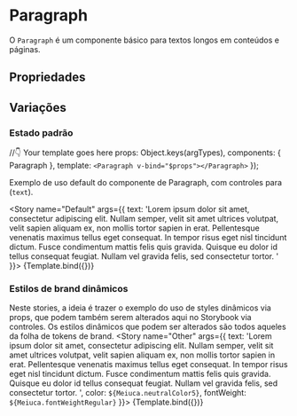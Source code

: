 

<Meta title="BaseComponents/Paragraph" component={Paragraph} />

# Paragraph
O `Paragraph` é um componente básico para textos longos em conteúdos e páginas.
## Propriedades

<ArgsTable of={Paragraph} />

## Variações

### Estado padrão

   //👇 Your template goes here
     props: Object.keys(argTypes),
    components: { Paragraph },
    template: `
      <Paragraph v-bind="$props"></Paragraph>
      `
    });


Exemplo de uso default do componente de Paragraph, com controles para (`text`).

<Story 
  name="Default"
  args={{ 
    text: 'Lorem ipsum dolor sit amet, consectetur adipiscing elit. Nullam semper, velit sit amet ultrices volutpat, velit sapien aliquam ex, non mollis tortor sapien in erat. Pellentesque venenatis maximus tellus eget consequat. In tempor risus eget nisl tincidunt dictum. Fusce condimentum mattis felis quis gravida. Quisque eu dolor id tellus consequat feugiat. Nullam vel gravida felis, sed consectetur tortor. '
  }}>
  {Template.bind({})}
</Story>

### Estilos de brand dinâmicos

Neste stories, a ideia é trazer o exemplo do uso de styles dinâmicos via props, 
que podem também serem alterados aqui no Storybook via controles.
Os estilos dinâmicos que podem ser alterados são todos aqueles da folha de tokens de brand.
<Story
  name="Other"
  args={{ 
    text: 'Lorem ipsum dolor sit amet, consectetur adipiscing elit. Nullam semper, velit sit amet ultrices volutpat, velit sapien aliquam ex, non mollis tortor sapien in erat. Pellentesque venenatis maximus tellus eget consequat. In tempor risus eget nisl tincidunt dictum. Fusce condimentum mattis felis quis gravida. Quisque eu dolor id tellus consequat feugiat. Nullam vel gravida felis, sed consectetur tortor. ',
    color: `${Meiuca.neutralColor5}`,
    fontWeight: `${Meiuca.fontWeightRegular}`
  }}>
  {Template.bind({})}
</Story>